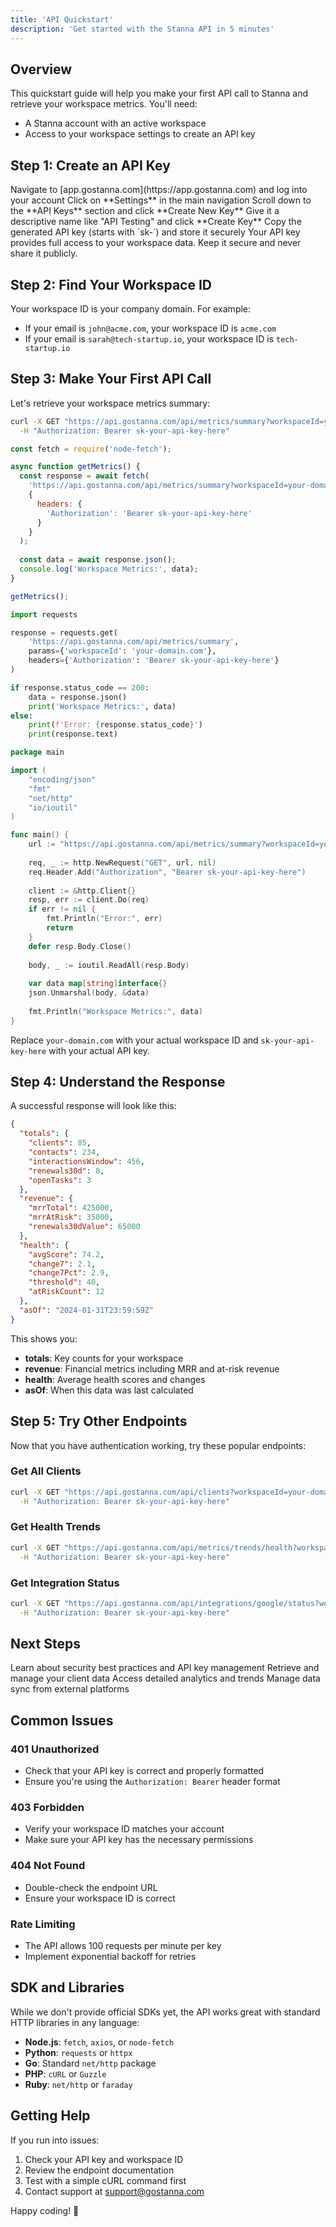 ```yaml
---
title: 'API Quickstart'
description: 'Get started with the Stanna API in 5 minutes'
---
```


## Overview

This quickstart guide will help you make your first API call to Stanna and retrieve your workspace metrics. You'll need:

- A Stanna account with an active workspace
- Access to your workspace settings to create an API key

## Step 1: Create an API Key

<Steps>
  <Step title="Login to Stanna">
    Navigate to [app.gostanna.com](https://app.gostanna.com) and log into your account
  </Step>
  
  <Step title="Go to Settings">
    Click on **Settings** in the main navigation
  </Step>
  
  <Step title="Create API Key">
    Scroll down to the **API Keys** section and click **Create New Key**
  </Step>
  
  <Step title="Name Your Key">
    Give it a descriptive name like "API Testing" and click **Create Key**
  </Step>
  
  <Step title="Copy Your Key">
    Copy the generated API key (starts with `sk-`) and store it securely
  </Step>
</Steps>

<Warning>
  Your API key provides full access to your workspace data. Keep it secure and never share it publicly.
</Warning>

## Step 2: Find Your Workspace ID

Your workspace ID is your company domain. For example:
- If your email is `john@acme.com`, your workspace ID is `acme.com`
- If your email is `sarah@tech-startup.io`, your workspace ID is `tech-startup.io`

## Step 3: Make Your First API Call

Let's retrieve your workspace metrics summary:

<CodeGroup>

```bash cURL
curl -X GET "https://api.gostanna.com/api/metrics/summary?workspaceId=your-domain.com" \
  -H "Authorization: Bearer sk-your-api-key-here"
```

```javascript Node.js
const fetch = require('node-fetch');

async function getMetrics() {
  const response = await fetch(
    'https://api.gostanna.com/api/metrics/summary?workspaceId=your-domain.com',
    {
      headers: {
        'Authorization': 'Bearer sk-your-api-key-here'
      }
    }
  );
  
  const data = await response.json();
  console.log('Workspace Metrics:', data);
}

getMetrics();
```

```python Python
import requests

response = requests.get(
    'https://api.gostanna.com/api/metrics/summary',
    params={'workspaceId': 'your-domain.com'},
    headers={'Authorization': 'Bearer sk-your-api-key-here'}
)

if response.status_code == 200:
    data = response.json()
    print('Workspace Metrics:', data)
else:
    print(f'Error: {response.status_code}')
    print(response.text)
```

```go Go
package main

import (
    "encoding/json"
    "fmt"
    "net/http"
    "io/ioutil"
)

func main() {
    url := "https://api.gostanna.com/api/metrics/summary?workspaceId=your-domain.com"
    
    req, _ := http.NewRequest("GET", url, nil)
    req.Header.Add("Authorization", "Bearer sk-your-api-key-here")
    
    client := &http.Client{}
    resp, err := client.Do(req)
    if err != nil {
        fmt.Println("Error:", err)
        return
    }
    defer resp.Body.Close()
    
    body, _ := ioutil.ReadAll(resp.Body)
    
    var data map[string]interface{}
    json.Unmarshal(body, &data)
    
    fmt.Println("Workspace Metrics:", data)
}
```

</CodeGroup>

Replace `your-domain.com` with your actual workspace ID and `sk-your-api-key-here` with your actual API key.

## Step 4: Understand the Response

A successful response will look like this:

```json
{
  "totals": {
    "clients": 85,
    "contacts": 234,
    "interactionsWindow": 456,
    "renewals30d": 8,
    "openTasks": 3
  },
  "revenue": {
    "mrrTotal": 425000,
    "mrrAtRisk": 35000,
    "renewals30dValue": 65000
  },
  "health": {
    "avgScore": 74.2,
    "change7": 2.1,
    "change7Pct": 2.9,
    "threshold": 40,
    "atRiskCount": 12
  },
  "asOf": "2024-01-31T23:59:59Z"
}
```

This shows you:
- **totals**: Key counts for your workspace
- **revenue**: Financial metrics including MRR and at-risk revenue
- **health**: Average health scores and changes
- **asOf**: When this data was last calculated

## Step 5: Try Other Endpoints

Now that you have authentication working, try these popular endpoints:

### Get All Clients

```bash
curl -X GET "https://api.gostanna.com/api/clients?workspaceId=your-domain.com" \
  -H "Authorization: Bearer sk-your-api-key-here"
```

### Get Health Trends

```bash
curl -X GET "https://api.gostanna.com/api/metrics/trends/health?workspaceId=your-domain.com&windowDays=30" \
  -H "Authorization: Bearer sk-your-api-key-here"
```

### Get Integration Status

```bash
curl -X GET "https://api.gostanna.com/api/integrations/google/status?workspaceId=your-domain.com" \
  -H "Authorization: Bearer sk-your-api-key-here"
```

## Next Steps

<CardGroup cols={2}>
  <Card title="Authentication Guide" href="/api-reference/authentication">
    Learn about security best practices and API key management
  </Card>
  
  <Card title="Clients API" href="/api-reference/endpoints/clients">
    Retrieve and manage your client data
  </Card>
  
  <Card title="Metrics API" href="/api-reference/endpoints/metrics">
    Access detailed analytics and trends
  </Card>
  
  <Card title="Integrations API" href="/api-reference/endpoints/integrations">
    Manage data sync from external platforms
  </Card>
</CardGroup>

## Common Issues

### 401 Unauthorized
- Check that your API key is correct and properly formatted
- Ensure you're using the `Authorization: Bearer` header format

### 403 Forbidden
- Verify your workspace ID matches your account
- Make sure your API key has the necessary permissions

### 404 Not Found
- Double-check the endpoint URL
- Ensure your workspace ID is correct

### Rate Limiting
- The API allows 100 requests per minute per key
- Implement exponential backoff for retries

## SDK and Libraries

While we don't provide official SDKs yet, the API works great with standard HTTP libraries in any language:

- **Node.js**: `fetch`, `axios`, or `node-fetch`
- **Python**: `requests` or `httpx`
- **Go**: Standard `net/http` package
- **PHP**: `cURL` or `Guzzle`
- **Ruby**: `net/http` or `faraday`

## Getting Help

If you run into issues:

1. Check your API key and workspace ID
2. Review the endpoint documentation
3. Test with a simple cURL command first
4. Contact support at [support@gostanna.com](mailto:support@gostanna.com)

Happy coding! 🚀